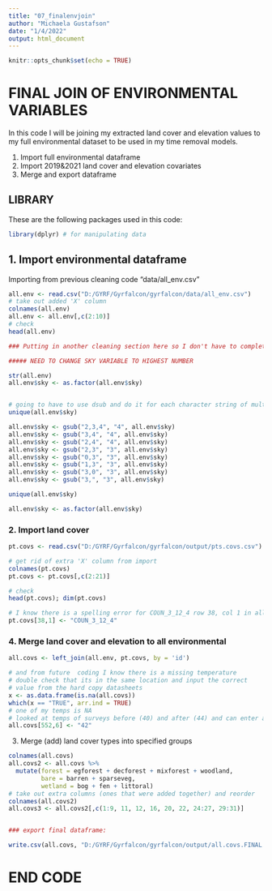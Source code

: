 ```yaml
---
title: "07_finalenvjoin"
author: "Michaela Gustafson"
date: "1/4/2022"
output: html_document
---
```


```r
knitr::opts_chunk$set(echo = TRUE)
```

# FINAL JOIN OF ENVIRONMENTAL VARIABLES

In this code I will be joining my extracted land cover and elevation values to my full environmental dataset to be used in my time removal models.


1. Import full environmental dataframe
2. Import 2019&2021 land cover and elevation covariates
4. Merge and export dataframe


## LIBRARY
These are the following packages used in this code:
```r

library(dplyr) # for manipulating data
```


## 1. Import environmental dataframe
Importing from previous cleaning code "data/all_env.csv"
```r
all.env <- read.csv("D:/GYRF/Gyrfalcon/gyrfalcon/data/all_env.csv")
# take out added 'X' column
colnames(all.env)
all.env <- all.env[,c(2:10)]
# check
head(all.env)

### Putting in another cleaning section here so I don't have to completely rerun like 6 other painstakingly long codes

##### NEED TO CHANGE SKY VARIABLE TO HIGHEST NUMBER

str(all.env)
all.env$sky <- as.factor(all.env$sky)


# going to have to use dsub and do it for each character string of multiple categories
unique(all.env$sky)

all.env$sky <- gsub("2,3,4", "4", all.env$sky)
all.env$sky <- gsub("3,4", "4", all.env$sky)
all.env$sky <- gsub("2,4", "4", all.env$sky)
all.env$sky <- gsub("2,3", "3", all.env$sky)
all.env$sky <- gsub("0,3", "3", all.env$sky)
all.env$sky <- gsub("1,3", "3", all.env$sky)
all.env$sky <- gsub("3,0", "3", all.env$sky)
all.env$sky <- gsub("3,", "3", all.env$sky)

unique(all.env$sky)

all.env$sky <- as.factor(all.env$sky)
```

### 2. Import land cover

```r
pt.covs <- read.csv("D:/GYRF/Gyrfalcon/gyrfalcon/output/pts.covs.csv")

# get rid of extra 'X' column from import
colnames(pt.covs)
pt.covs <- pt.covs[,c(2:21)]

# check
head(pt.covs); dim(pt.covs)

# I know there is a spelling error for COUN_3_12_4 row 38, col 1 in all.lc dataframe
pt.covs[38,1] <- "COUN_3_12_4"

```


### 4. Merge land cover and elevation to all environmental

```r
all.covs <- left_join(all.env, pt.covs, by = 'id')

# and from future  coding I know there is a missing temperature
# double check that its in the same location and input the correct 
# value from the hard copy datasheets
x <- as.data.frame(is.na(all.covs))
which(x == "TRUE", arr.ind = TRUE)
# one of my temps is NA
# looked at temps of surveys before (40) and after (44) and can enter a temp
all.covs[552,6] <- "42"

```


3. Merge (add) land cover types into specified groups
```r

colnames(all.covs)
all.covs2 <- all.covs %>%
  mutate(forest = egforest + decforest + mixforest + woodland,
         bare = barren + sparseveg,
         wetland = bog + fen + littoral)
# take out extra columns (ones that were added together) and reorder
colnames(all.covs2)
all.covs3 <- all.covs2[,c(1:9, 11, 12, 16, 20, 22, 24:27, 29:31)]


### export final dataframe:

write.csv(all.covs, "D:/GYRF/Gyrfalcon/gyrfalcon/output/all.covs.FINAL.csv")
```


# END CODE



